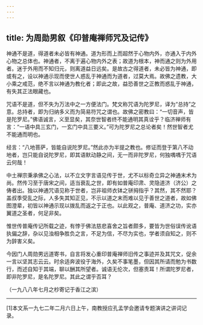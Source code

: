 ```yaml
---
---
---
```

title: 为周勋男叙《印普庵禅师咒及记传》
---




神通不是道，得道者未必皆有神通。道为形而上而超然于心物内外，亦通入于内外心物之总体也。神通者，不离于遍心物内外之表；故道为根本，神而通之则为外用者。迷于外用而不知归元，则离道益日远矣。是故古之得道者，未必皆为神通，即或有之，设以神通示现而使世人惑乱于神通而为道者，过莫大焉。故佛之遗教，大小乘之戒范，绝不言以神通为教化者；即此之故，益恐善世之正教而惑乱于神通，有失其正法眼藏也。

咒语不是道，但不失为万法中之一方便法门。梵文称咒语为陀罗尼，译为“总持”之意。总持者，即为归纳多义而为简易符咒之谓也。故佛之密教曰：“一切音声，皆是陀罗尼。”佛语诚言，义至显矣，其奈世智者终不能通明其真诠乎？临济禅师有言：“一语中具三玄门，一玄门中具三要义。”可为陀罗尼之总论者矣！然世智者尤不能通而明也。

经言：“八地菩萨，皆能自说陀罗尼。”然此亦为半提之教也。修证而登于第八不动地者，岂只能自说陀罗尼，即其语默动静之间，无一而非陀罗尼，何独喁喁于咒语云何哉！

中土禅宗秉承佛之心法，以不立文字言语见传于世，尤不以标奇立异之神通末术为尚。然传习至于唐宋之间，适当衰乱之世，即有如普庵印肃、灵隐道济（济公）之俦者出。独以神通咒语见称于世者，岂非祖师衣钵之骈拇指乎？其然，其不然耶？盖叔季受乱之际，人多失其知正见，不示以道之末而难以见于善世之道者，故如佛图澄辈，初皆以神通示现以拨乱而返之于正也。以此观之，普庵、道济之功，实亦翼道之圣者，何足非矣。

惟世传普庵传记所载之迹，有悖于佛法慈悲喜舍之旨者颇多，要皆为世俗误传讹语执偏之辞，杂以见浊相争胜负之言，不足为信，不尽为实也，学者须自知之，则不为辞害义矣。

今因门人周勋男远道寄书，自言将发心重印普庵禅师旧传之事迹并及其咒文，促余一言以坚其志云云。时余适奔波役于海外，久矣不事笔墨，但因其所请而勉为书数行，而述自知于其端，聊以酬其所望者。诚语无伦次，但塞责耳！所谓陀罗尼者，即非陀罗尼，是名陀罗尼。其此之谓乎否耳？


（一九八八年七月之杪寄记于香江之滨）



* * *



[1]本文系一九七二年二月六日上午，南教授应孔孟学会邀请专题演讲之讲词记录。